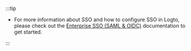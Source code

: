:::tip

- For more information about SSO and how to configure SSO in Logto, please check out the [Enterprise SSO (SAML & OIDC)](/docs/recipes/single-sign-on/) documentation to get started.

:::
